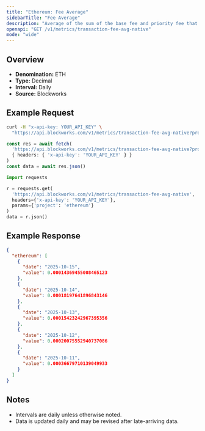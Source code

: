 ```yaml
---
title: "Ethereum: Fee Average"
sidebarTitle: "Fee Average"
description: "Average of the sum of the base fee and priority fee that day in native chain token"
openapi: "GET /v1/metrics/transaction-fee-avg-native"
mode: "wide"
---
```


## Overview

- **Denomination:** ETH
- **Type:** Decimal
- **Interval:** Daily
- **Source:** Blockworks

## Example Request

<CodeGroup>

```bash cURL
curl -H "x-api-key: YOUR_API_KEY" \
  "https://api.blockworks.com/v1/metrics/transaction-fee-avg-native?project=ethereum"
```

```typescript TypeScript
const res = await fetch(
  'https://api.blockworks.com/v1/metrics/transaction-fee-avg-native?project=ethereum',
  { headers: { 'x-api-key': 'YOUR_API_KEY' } }
)
const data = await res.json()
```

```python Python
import requests

r = requests.get(
  'https://api.blockworks.com/v1/metrics/transaction-fee-avg-native',
  headers={'x-api-key': 'YOUR_API_KEY'},
  params={'project': 'ethereum'}
)
data = r.json()
```

</CodeGroup>

## Example Response

```json
{
  "ethereum": [
    {
      "date": "2025-10-15",
      "value": 0.00014369455008465123
    },
    {
      "date": "2025-10-14",
      "value": 0.00018197641896843146
    },
    {
      "date": "2025-10-13",
      "value": 0.00015423242967395356
    },
    {
      "date": "2025-10-12",
      "value": 0.00020075552940737086
    },
    {
      "date": "2025-10-11",
      "value": 0.00036679710139049933
    }
  ]
}
```

## Notes
- Intervals are daily unless otherwise noted.
- Data is updated daily and may be revised after late-arriving data.